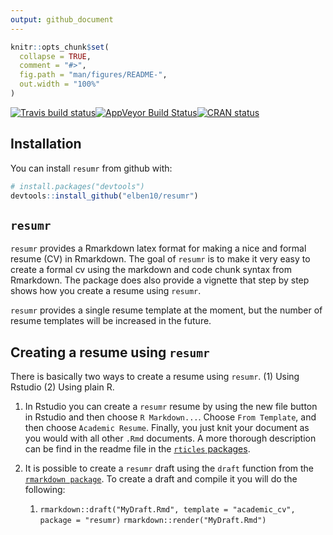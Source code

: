```yaml
---
output: github_document
---
```


<!-- README.md is generated from README.Rmd. Please edit that file -->

```r
knitr::opts_chunk$set(
  collapse = TRUE,
  comment = "#>",
  fig.path = "man/figures/README-",
  out.width = "100%"
)
```

[![Travis build status](https://travis-ci.org/elben10/resumr.svg?branch=master)](https://travis-ci.org/elben10/resumr)[![AppVeyor Build Status](https://ci.appveyor.com/api/projects/status/github/elben10/resumr?branch=master&svg=true)](https://ci.appveyor.com/project/elben10/resumr)[![CRAN status](http://www.r-pkg.org/badges/version/resumr)](https://cran.r-project.org/package=resumr)

## Installation

You can install `resumr` from github with:

```r
# install.packages("devtools")
devtools::install_github("elben10/resumr")
```

## `resumr`

`resumr` provides a Rmarkdown latex format for making a nice and formal resume (CV) in Rmarkdown. The goal of `resumr` is to make it very easy to create a formal cv using the markdown and code chunk syntax from Rmarkdown. The package does also provide a vignette that step by step shows how you create a resume using `resumr`.

`resumr` provides a single resume template at the moment, but the number of resume templates will be increased in the future.

## Creating a resume using `resumr`

There is basically two ways to create a resume using `resumr`. (1) Using Rstudio (2) Using plain R.

1) In Rstudio you can create a `resumr` resume by using the new file button in Rstudio and then choose `R Markdown...`. Choose `From Template`, and then choose `Academic Resume`. Finally, you just knit your document as you would with all other `.Rmd` documents. A more thorough description can be find in the readme file in the [`rticles` packages](https://github.com/rstudio/rticles/blob/master/README.md). 

1) It is possible to create a `resumr` draft using the `draft` function from the [`rmarkdown package`](http://rmarkdown.rstudio.com). To create a draft and compile it you will do the following: 
    1) `rmarkdown::draft("MyDraft.Rmd", template = "academic_cv", package = "resumr)`
       `rmarkdown::render("MyDraft.Rmd")`
       


